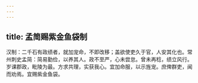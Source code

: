 ```yaml
---
---
---
```

title: 孟简赐紫金鱼袋制
---



汉制：二千石有政绩者，就加宠命，不即改移；盖欲使吏久于官，人安其化也。常州刺史孟简：简易勤俭，以养其人。政不至严，心未尝怠。曾未再稔，绩立风行。岁课郡政，毗陵为最。方求共理，实获我心。宜加命服，以示旌宠。庶俾群吏，闻而劝焉。宜赐紫金鱼袋。